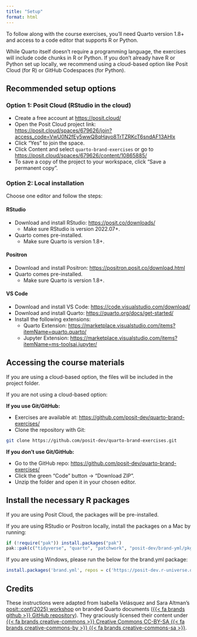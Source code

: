 ```yaml
---
title: "Setup"
format: html
---
```


To follow along with the course exercises, you'll need Quarto version 1.8+ and access to a code editor that supports R or Python.

While Quarto itself doesn't require a programming language, the exercises will include code chunks in R or Python. If you don’t already have R or Python set up locally, we recommend using a cloud-based option like Posit Cloud (for R) or GitHub Codespaces (for Python).

## Recommended setup options

### Option 1: Posit Cloud (RStudio in the cloud)

- Create a free account at <https://posit.cloud/>
- Open the Posit Cloud project link: <https://posit.cloud/spaces/679626/join?access_code=VwU0N2fEy5wwQ8qHayo8TrTZRKcT6sndAF13AHlx>
- Click "Yes" to join the space.
- Click Content and select `quarto-brand-exercises` or go to <https://posit.cloud/spaces/679626/content/10865885/>
- To save a copy of the project to your workspace, click "Save a permanent copy".

### Option 2: Local installation

Choose one editor and follow the steps:

::: {.panel-tabset}

#### RStudio

- Download and install RStudio: <https://posit.co/downloads/>
  - Make sure RStudio is version 2022.07+.
- Quarto comes pre-installed.
  - Make sure Quarto is version 1.8+.

#### Positron

- Download and install Positron: <https://positron.posit.co/download.html>
- Quarto comes pre-installed.
  - Make sure Quarto is version 1.8+.

#### VS Code

- Download and install VS Code: <https://code.visualstudio.com/download/>
- Download and install Quarto: <https://quarto.org/docs/get-started/>
- Install the following extensions:
  - Quarto Extension: <https://marketplace.visualstudio.com/items?itemName=quarto.quarto/>
  - Jupyter Extension: <https://marketplace.visualstudio.com/items?itemName=ms-toolsai.jupyter/> 
:::

## Accessing the course materials

If you are using a cloud-based option, the files will be included in the project folder.

If you are not using a cloud-based option:

**If you use Git/GitHub:**

- Exercises are available at: <https://github.com/posit-dev/quarto-brand-exercises/>
- Clone the repository with Git:

```bash
git clone https://github.com/posit-dev/quarto-brand-exercises.git
```

**If you don’t use Git/GitHub:**

- Go to the GitHub repo: <https://github.com/posit-dev/quarto-brand-exercises/>
- Click the green "Code" button → "Download ZIP".
- Unzip the folder and open it in your chosen editor.

## Install the necessary R packages

If you are using Posit Cloud, the packages will be pre-installed. 

If you are using RStudio or Positron locally, install the packages on a Mac by running:

```r
if (!require("pak")) install.packages("pak")
pak::pak(c("tidyverse", "quarto", "patchwork", "posit-dev/brand-yml/pkg-r"))
```

If you are using Windows, please run the below for the brand.yml package:

```r
install.packages('brand.yml', repos = c('https://posit-dev.r-universe.dev', 'https://cloud.r-project.org'))
```

## Credits {.appendix}

These instructions were adapted from Isabella Velásquez and Sara Altman's [posit::conf(2025) workshop](https://posit-conf-2025.github.io/quarto-brand/) on branded Quarto documents ([{{< fa brands github >}} GitHub repository](https://github.com/posit-conf-2025/quarto-brand)). They graciously licensed their content under [{{< fa brands creative-commons >}} Creative Commons CC-BY-SA {{< fa brands creative-commons-by >}} {{< fa brands creative-commons-sa >}}](https://github.com/posit-conf-2025/quarto-brand/blob/main/LICENSE.md).
